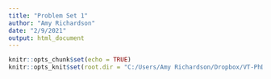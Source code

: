 ```yaml
---
title: "Problem Set 1"
author: "Amy Richardson"
date: "2/9/2021"
output: html_document
---
```


```r
knitr::opts_chunk$set(echo = TRUE)
knitr::opts_knit$set(root.dir = "C:/Users/Amy Richardson/Dropbox/VT-PhD/ENGE 5714 -Quant/R Practice/ENGE5714/")

```

